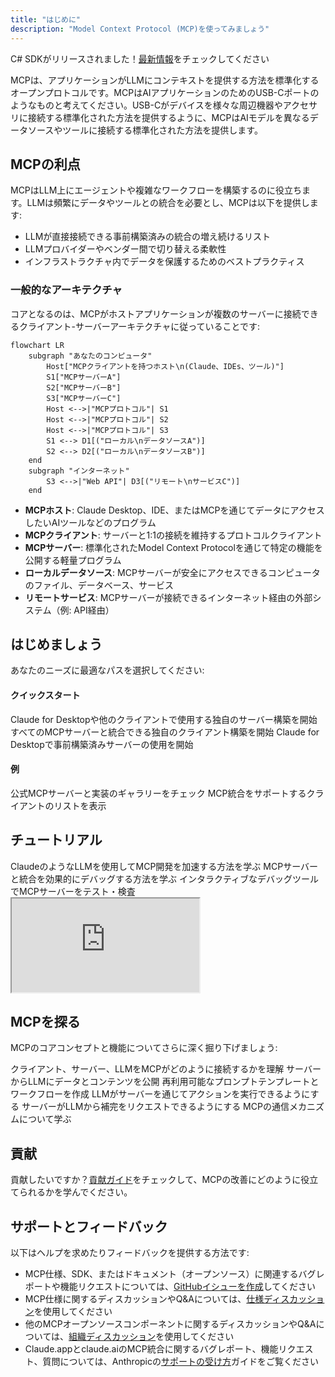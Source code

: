 ```yaml
---
title: "はじめに"
description: "Model Context Protocol (MCP)を使ってみましょう"
---
```


<Note>C# SDKがリリースされました！[最新情報](/development/updates)をチェックしてください</Note>

MCPは、アプリケーションがLLMにコンテキストを提供する方法を標準化するオープンプロトコルです。MCPはAIアプリケーションのためのUSB-Cポートのようなものと考えてください。USB-Cがデバイスを様々な周辺機器やアクセサリに接続する標準化された方法を提供するように、MCPはAIモデルを異なるデータソースやツールに接続する標準化された方法を提供します。

## MCPの利点

MCPはLLM上にエージェントや複雑なワークフローを構築するのに役立ちます。LLMは頻繁にデータやツールとの統合を必要とし、MCPは以下を提供します:
- LLMが直接接続できる事前構築済みの統合の増え続けるリスト
- LLMプロバイダーやベンダー間で切り替える柔軟性
- インフラストラクチャ内でデータを保護するためのベストプラクティス

### 一般的なアーキテクチャ

コアとなるのは、MCPがホストアプリケーションが複数のサーバーに接続できるクライアント-サーバーアーキテクチャに従っていることです:

```mermaid
flowchart LR
    subgraph "あなたのコンピュータ"
        Host["MCPクライアントを持つホスト\n(Claude、IDEs、ツール)"]
        S1["MCPサーバーA"]
        S2["MCPサーバーB"]
        S3["MCPサーバーC"]
        Host <-->|"MCPプロトコル"| S1
        Host <-->|"MCPプロトコル"| S2
        Host <-->|"MCPプロトコル"| S3
        S1 <--> D1[("ローカル\nデータソースA")]
        S2 <--> D2[("ローカル\nデータソースB")]
    end
    subgraph "インターネット"
        S3 <-->|"Web API"| D3[("リモート\nサービスC")]
    end
```

- **MCPホスト**: Claude Desktop、IDE、またはMCPを通じてデータにアクセスしたいAIツールなどのプログラム
- **MCPクライアント**: サーバーと1:1の接続を維持するプロトコルクライアント
- **MCPサーバー**: 標準化されたModel Context Protocolを通じて特定の機能を公開する軽量プログラム
- **ローカルデータソース**: MCPサーバーが安全にアクセスできるコンピュータのファイル、データベース、サービス
- **リモートサービス**: MCPサーバーが接続できるインターネット経由の外部システム（例: API経由）

## はじめましょう

あなたのニーズに最適なパスを選択してください:

#### クイックスタート
<CardGroup cols={2}>
  <Card
    title="サーバー開発者向け"
    icon="bolt"
    href="/quickstart/server"
  >
    Claude for Desktopや他のクライアントで使用する独自のサーバー構築を開始
  </Card>
  <Card
    title="クライアント開発者向け"
    icon="bolt"
    href="/quickstart/client"
  >
    すべてのMCPサーバーと統合できる独自のクライアント構築を開始
  </Card>
  <Card
    title="Claude Desktopユーザー向け"
    icon="bolt"
    href="/quickstart/user"
  >
    Claude for Desktopで事前構築済みサーバーの使用を開始
  </Card>
</CardGroup>

#### 例
<CardGroup cols={2}>
  <Card
    title="サーバー例"
    icon="grid"
    href="/examples"
  >
    公式MCPサーバーと実装のギャラリーをチェック
  </Card>
  <Card
    title="クライアント例"
    icon="cubes"
    href="/clients"
  >
    MCP統合をサポートするクライアントのリストを表示
  </Card>
</CardGroup>

## チュートリアル

<CardGroup cols={2}>
  <Card
    title="LLMを使ったMCP構築"
    icon="comments"
    href="/tutorials/building-mcp-with-llms"
  >
    ClaudeのようなLLMを使用してMCP開発を加速する方法を学ぶ
  </Card>
  <Card
  title="デバッグガイド"
  icon="bug"
  href="/docs/tools/debugging">
    MCPサーバーと統合を効果的にデバッグする方法を学ぶ
  </Card>
  <Card
    title="MCPインスペクター"
    icon="magnifying-glass"
    href="/docs/tools/inspector"
  >
    インタラクティブなデバッグツールでMCPサーバーをテスト・検査
  </Card>
  <Card
    title="MCPワークショップ（動画、2時間）"
    icon="person-chalkboard"
    href="https://www.youtube.com/watch?v=kQmXtrmQ5Zg"
  >
    <iframe src="https://www.youtube.com/embed/kQmXtrmQ5Zg"> </iframe>
  </Card>
</CardGroup>

## MCPを探る

MCPのコアコンセプトと機能についてさらに深く掘り下げましょう:

<CardGroup cols={2}>
  <Card
    title="コアアーキテクチャ"
    icon="sitemap"
    href="/docs/concepts/architecture"
  >
    クライアント、サーバー、LLMをMCPがどのように接続するかを理解
  </Card>
  <Card
    title="リソース"
    icon="database"
    href="/docs/concepts/resources"
  >
    サーバーからLLMにデータとコンテンツを公開
  </Card>
  <Card
    title="プロンプト"
    icon="message"
    href="/docs/concepts/prompts"
  >
    再利用可能なプロンプトテンプレートとワークフローを作成
  </Card>
  <Card
    title="ツール"
    icon="wrench"
    href="/docs/concepts/tools"
  >
    LLMがサーバーを通じてアクションを実行できるようにする
  </Card>
  <Card
    title="サンプリング"
    icon="robot"
    href="/docs/concepts/sampling"
  >
    サーバーがLLMから補完をリクエストできるようにする
  </Card>
  <Card
    title="トランスポート"
    icon="network-wired"
    href="/docs/concepts/transports"
  >
    MCPの通信メカニズムについて学ぶ
  </Card>
</CardGroup>

## 貢献

貢献したいですか？[貢献ガイド](/development/contributing)をチェックして、MCPの改善にどのように役立てられるかを学んでください。

## サポートとフィードバック

以下はヘルプを求めたりフィードバックを提供する方法です:

- MCP仕様、SDK、またはドキュメント（オープンソース）に関連するバグレポートや機能リクエストについては、[GitHubイシューを作成](https://github.com/modelcontextprotocol)してください
- MCP仕様に関するディスカッションやQ&Aについては、[仕様ディスカッション](https://github.com/modelcontextprotocol/specification/discussions)を使用してください
- 他のMCPオープンソースコンポーネントに関するディスカッションやQ&Aについては、[組織ディスカッション](https://github.com/orgs/modelcontextprotocol/discussions)を使用してください
- Claude.appとclaude.aiのMCP統合に関するバグレポート、機能リクエスト、質問については、Anthropicの[サポートの受け方](https://support.anthropic.com/en/articles/9015913-how-to-get-support)ガイドをご覧ください
